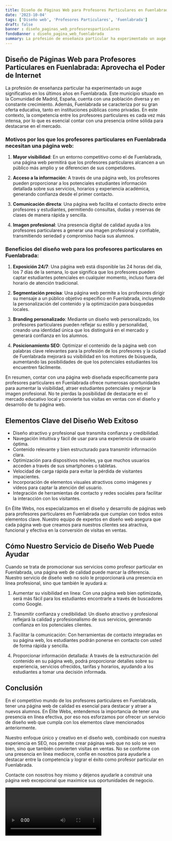 ```yaml
---
title: Diseño de Páginas Web para Profesores Particulares en Fuenlabrada
date: '2023-10-04'
tags: ['Diseño web', 'Profesores Particulares', 'Fuenlabrada']
draft: false
banner : diseño_paginas_web_profesoresparticulares
fondoBanner : diseño_pagina_web_fuenlabrada
summary: La profesión de enseñanza particular ha experimentado un auge significativo en los últimos años en Fuenlabrada. Este municipio situado en la Comunidad de Madrid, España, cuenta con una población diversa y en constante crecimiento. Además, Fuenlabrada se caracteriza por su gran oferta educativa, tanto en instituciones públicas como privadas. En este contexto, la competencia entre los profesores particulares es cada vez más intensa, por lo que es esencial contar con una presencia online sólida para destacarse en el mercado.
---
```


## Diseño de Páginas Web para Profesores Particulares en Fuenlabrada: Aprovecha el Poder de Internet

La profesión de enseñanza particular ha experimentado un auge significativo en los últimos años en Fuenlabrada. Este municipio situado en la Comunidad de Madrid, España, cuenta con una población diversa y en constante crecimiento. Además, Fuenlabrada se caracteriza por su gran oferta educativa, tanto en instituciones públicas como privadas. En este contexto, la competencia entre los profesores particulares es cada vez más intensa, por lo que es esencial contar con una presencia online sólida para destacarse en el mercado.

### Motivos por los que los profesores particulares en Fuenlabrada necesitan una página web:

1. **Mayor visibilidad**: En un entorno competitivo como el de Fuenlabrada, una página web permitirá que los profesores particulares alcancen a un público más amplio y se diferencien de sus competidores.

2. **Acceso a la información**: A través de una página web, los profesores pueden proporcionar a los potenciales estudiantes información detallada sobre sus servicios, horarios y experiencia académica, generando confianza desde el primer contacto.

3. **Comunicación directa**: Una página web facilita el contacto directo entre profesores y estudiantes, permitiendo consultas, dudas y reservas de clases de manera rápida y sencilla.

4. **Imagen profesional**: Una presencia digital de calidad ayuda a los profesores particulares a generar una imagen profesional y confiable, transmitiendo seriedad y compromiso hacia sus alumnos.

### Beneficios del diseño web para los profesores particulares en Fuenlabrada:

1. **Exposición 24/7**: Una página web está disponible las 24 horas del día, los 7 días de la semana, lo que significa que los profesores pueden captar estudiantes potenciales en cualquier momento, incluso fuera del horario de atención tradicional.

2. **Segmentación precisa**: Una página web permite a los profesores dirigir su mensaje a un público objetivo específico en Fuenlabrada, incluyendo la personalización del contenido y la optimización para búsquedas locales.

3. **Branding personalizado**: Mediante un diseño web personalizado, los profesores particulares pueden reflejar su estilo y personalidad, creando una identidad única que los distinguirá en el mercado y generará confianza en los alumnos.

4. **Posicionamiento SEO**: Optimizar el contenido de la página web con palabras clave relevantes para la profesión de los profesores y la ciudad de Fuenlabrada mejorará su visibilidad en los motores de búsqueda, aumentando las posibilidades de que los potenciales estudiantes los encuentren fácilmente.

En resumen, contar con una página web diseñada específicamente para profesores particulares en Fuenlabrada ofrece numerosas oportunidades para aumentar la visibilidad, atraer estudiantes potenciales y mejorar la imagen profesional. No te pierdas la posibilidad de destacarte en el mercado educativo local y convierte tus visitas en ventas con el diseño y desarrollo de tu página web.

<GifSeo />

<Cta />

## Elementos Clave del Diseño Web Exitoso

- Diseño atractivo y profesional que transmita confianza y credibilidad.
- Navegación intuitiva y fácil de usar para una experiencia de usuario óptima.
- Contenido relevante y bien estructurado para transmitir información clara.
- Optimización para dispositivos móviles, ya que muchos usuarios acceden a través de sus smartphones o tabletas.
- Velocidad de carga rápida para evitar la pérdida de visitantes impacientes.
- Incorporación de elementos visuales atractivos como imágenes y vídeos para captar la atención del usuario.
- Integración de herramientas de contacto y redes sociales para facilitar la interacción con los visitantes.

En Élite Webs, nos especializamos en el diseño y desarrollo de páginas web para profesores particulares en Fuenlabrada que cumplan con todos estos elementos clave. Nuestro equipo de expertos en diseño web asegura que cada página web que creamos para nuestros clientes sea atractiva, funcional y efectiva en la conversión de visitas en ventas.

## Cómo Nuestro Servicio de Diseño Web Puede Ayudar

Cuando se trata de promocionar sus servicios como profesor particular en Fuenlabrada, una página web de calidad puede marcar la diferencia. Nuestro servicio de diseño web no solo le proporcionará una presencia en línea profesional, sino que también le ayudará a:

1. Aumentar su visibilidad en línea: Con una página web bien optimizada, será más fácil para los estudiantes encontrarle a través de buscadores como Google.

2. Transmitir confianza y credibilidad: Un diseño atractivo y profesional reflejará la calidad y profesionalismo de sus servicios, generando confianza en los potenciales clientes.

3. Facilitar la comunicación: Con herramientas de contacto integradas en su página web, los estudiantes podrán ponerse en contacto con usted de forma rápida y sencilla.

4. Proporcionar información detallada: A través de la estructuración del contenido en su página web, podrá proporcionar detalles sobre su experiencia, servicios ofrecidos, tarifas y horarios, ayudando a los estudiantes a tomar una decisión informada.

## Conclusión

En el competitivo mundo de los profesores particulares en Fuenlabrada, tener una página web de calidad es esencial para destacar y atraer a nuevos alumnos. En Élite Webs, entendemos la importancia de tener una presencia en línea efectiva, por eso nos esforzamos por ofrecer un servicio de diseño web que cumpla con los elementos clave mencionados anteriormente.

Nuestro enfoque único y creativo en el diseño web, combinado con nuestra experiencia en SEO, nos permite crear páginas web que no solo se ven bien, sino que también convierten visitas en ventas. No se conforme con una presencia en línea mediocre, confíe en nosotros para ayudarle a destacar entre la competencia y lograr el éxito como profesor particular en Fuenlabrada.

Contacte con nosotros hoy mismo y déjenos ayudarle a construir una página web excepcional que maximice sus oportunidades de negocio.

<Video />

<CtaBot job='Profesores Particulares' city='Fuenlabrada'/>

<Gmaps query='Fuenlabrada+españa+maps' />